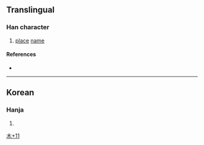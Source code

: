 {{character info/new}}
==Translingual==

===Han character===
{{Han char|rn=75|rad=木|as=11|sn=15|four=|canj=DYPF|ids=⿰木紫}}

# [[place]] [[name]]

====References====
* {{Han ref|kx=0551.181|dj=0945.130|hdz=21279.021|uh=6A74|ud=27252}}

----

==Korean==

===Hanja===
{{ko-hanja|hangeul=[[자]]|eumhun=|rv=ja|mr=cha|y=ca}}

# {{rfdef|ko|sort=木11}}

[[Category:Korean-only CJKV Characters|木+11]]